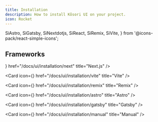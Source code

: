 ```yaml
---
title: Installation
description: How to install Kõsori UI on your project.
icon: Rocket
---
```


  SiAstro,
  SiGatsby,
  SiNextdotjs,
  SiReact,
  SiRemix,
  SiVite,
} from '@icons-pack/react-simple-icons';

## Frameworks

<Cards>
  <Card
    icon={<SiNextdotjs />}
    href="/docs/ui/installation/next"
    title="Next.js"
  />
  
  <Card
    icon={<SiVite />}
    href="/docs/ui/installation/vite"
    title="Vite"
  />

  <Card
    icon={<SiRemix />}
    href="/docs/ui/installation/remix"
    title="Remix"
  />
  
  <Card
    icon={<SiAstro />}
    href="/docs/ui/installation/astro"
    title="Astro"
  />
  
  <Card
    icon={<SiGatsby />}
    href="/docs/ui/installation/gatsby"
    title="Gatsby"
  />
  
  <Card
    icon={<SiReact />}
    href="/docs/ui/installation/manual"
    title="Manual"
  />
</Cards>
